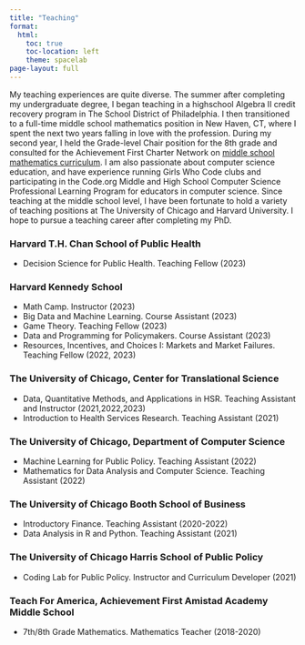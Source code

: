 ```yaml
---
title: "Teaching"
format:
  html:
    toc: true
    toc-location: left
    theme: spacelab    
page-layout: full
---
```


My teaching experiences are quite diverse. The summer after completing my undergraduate degree, I began teaching in a highschool Algebra II credit recovery program in The School District of Philadelphia. I then transitioned to a full-time middle school mathematics position in New Haven, CT, where I	spent the next two years falling in love with the profession. During my second year, I held the Grade-level Chair position for the 8th grade and consulted for the Achievement First Charter Network on [middle school mathematics curriculum](https://www.achievementfirst.org/opensource/). I am also passionate about computer science education, and have experience running Girls Who Code clubs and participating in the Code.org Middle and High School Computer Science Professional Learning Program for educators in computer science. Since teaching at the middle school level, I have been fortunate to hold a variety of teaching positions at The University of Chicago and Harvard University. I hope to pursue a teaching career after completing my PhD. 


### Harvard T.H. Chan School of Public Health
- Decision Science for Public Health. Teaching Fellow (2023)


### Harvard Kennedy School
- Math Camp. Instructor (2023)
- Big Data and Machine Learning. Course Assistant (2023)
- Game Theory. Teaching Fellow (2023)
- Data and Programming for Policymakers. Course Assistant (2023)
- Resources, Incentives, and Choices I: Markets and Market Failures. Teaching Fellow (2022, 2023)


### The University of Chicago, Center for Translational Science
- Data, Quantitative Methods, and Applications in HSR. Teaching Assistant and Instructor (2021,2022,2023)
- Introduction to Health Services Research. Teaching Assistant (2021)


###  The University of Chicago, Department of Computer Science
- Machine Learning for Public Policy. Teaching Assistant (2022) 
- Mathematics for Data Analysis and Computer Science. Teaching Assistant (2022)

###  The University of Chicago Booth School of Business
- Introductory Finance. Teaching Assistant (2020-2022)
- Data Analysis in R and Python. Teaching Assistant (2021)
				
###  The University of Chicago Harris School of Public Policy
- Coding Lab for Public Policy. Instructor and Curriculum Developer (2021) 
								
###  Teach For America, Achievement First Amistad Academy Middle School
- 7th/8th Grade Mathematics. Mathematics Teacher (2018-2020)




